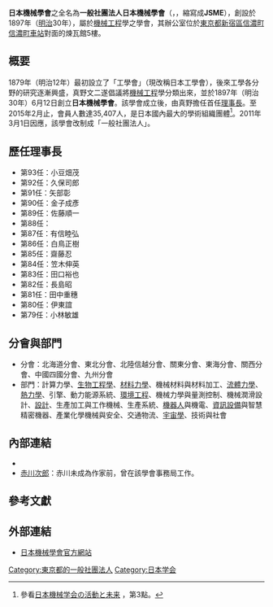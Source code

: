 '''日本機械學會'''之全名為'''一般社團法人日本機械學會'''（{{lang-ja|一般社団法人日本機械学会}}，{{lang-en|The Japan Society of Mechanical Engineers}}，縮寫成'''JSME'''），創設於1897年（[[明治|明治]]30年），屬於[[機械工程|機械工程]]學之學會，其辦公室位於[[東京都|東京都]][[新宿區|新宿區]][[信濃町|信濃町]][[信濃町站|信濃町車站]]對面的煉瓦館5樓。

== 概要 ==
1879年（明治12年）最初設立了「工學會」（現改稱日本工學會），後來工學各分野的研究逐漸興盛，真野文二遂倡議將[[機械工程|機械工程]]學分類出來，並於1897年（明治30年）6月12日創立'''日本機械學會'''。該學會成立後，由真野擔任首任[[理事長|理事長]]。至2015年2月止，會員人數達35,407人，是日本國內最大的學術組織團體<ref>參看{{ja}}[http://www.jsme.or.jp/japanese/contents/01/01_01.html 日本機械学会の活動と未来] {{Wayback|url=http://www.jsme.or.jp/japanese/contents/01/01_01.html |date=20161010233207 }}，第3點。</ref>。2011年3月1日因應{{link-ja|公益法人制度改革|公益法人制度改革}}，該學會改制成「一般社團法人」。

== 歷任理事長 ==
* 第93任：小豆畑茂
* 第92任：久保司郎
* 第91任：矢部彰
* 第90任：金子成彥
* 第89任：佐藤順一
* 第88任：{{link-ja|松本洋一郎|松本洋一郎}}
* 第87任：有信睦弘
* 第86任：白鳥正樹
* 第85任：齋藤忍
* 第84任：笠木伸英
* 第83任：田口裕也 
* 第82任：長島昭 
* 第81任：田中重穗 
* 第80任：伊東誼 
* 第79任：小林敏雄 

== 分會與部門 ==
* 分會：北海道分會、東北分會、北陸信越分會、關東分會、東海分會、關西分會、中國四國分會、九州分會
* 部門：計算力學、[[生物工程學|生物工程學]]、[[材料力學|材料力學]]、機械材料與材料加工、[[流體力學|流體力學]]、[[熱力學|熱力學]]、引擎、動力能源系統、[[環境工程|環境工程]]、機械力學與量測控制、機械潤滑設計、[[設計|設計]]、生產加工與工作機械、生產系統、[[機器人|機器人]]與機電、[[資訊設備|資訊設備]]與智慧精密機器、產業化學機械與安全、交通物流、[[宇宙學|宇宙學]]、技術與社會

== 內部連結 ==
* {{link-ja|機械遺產|機械遺産}}
* [[赤川次郎|赤川次郎]]：赤川未成為作家前，曾在該學會事務局工作。

== 參考文獻 ==
{{reflist}}

== 外部連結 ==
* {{ja}}[http://www.jsme.or.jp/ 日本機械學會官方網站] {{Wayback|url=http://www.jsme.or.jp/ |date=20210228043741 }}

{{Authority control}}
[[Category:東京都的一般社團法人|Category:東京都的一般社團法人]]
[[Category:日本学会|Category:日本学会]]